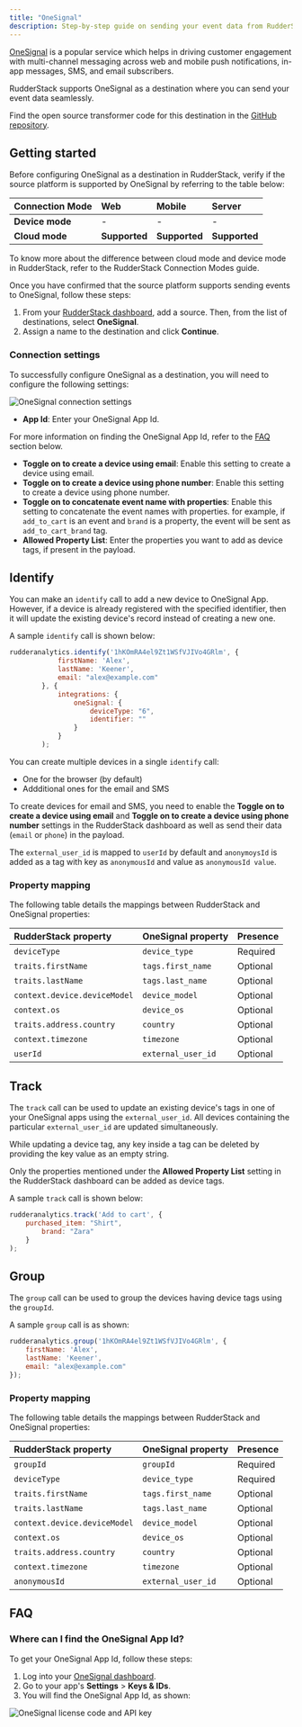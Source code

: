 ```yaml
---
title: "OneSignal"
description: Step-by-step guide on sending your event data from RudderStack to OneSignal.
---
```


[OneSignal](https://onesignal.com/) is a popular service which helps in driving customer engagement with multi-channel messaging across web and mobile push notifications, in-app messages, SMS, and email subscribers.

RudderStack supports OneSignal as a destination where you can send your event data seamlessly.

<div class="infoBlock">
Find the open source transformer code for this destination in the <a href="https://github.com/rudderlabs/rudder-transformer/blob/master/v0/destinations/">GitHub repository</a>.
</div>

## Getting started

Before configuring OneSignal as a destination in RudderStack, verify if the source platform is supported by OneSignal by referring to the table below:

| **Connection Mode** | **Web** | **Mobile** | **Server** |
| :--- | :--- | :--- | :--- |
| **Device mode** | - | - | - |
| **Cloud mode** | **Supported**  | **Supported** | **Supported** |

<div class="infoBlock">
To know more about the difference between cloud mode and device mode in RudderStack, refer to the <Link to="/destinations/rudderstack-connection-modes/">RudderStack Connection Modes</Link> guide.
</div>

Once you have confirmed that the source platform supports sending events to OneSignal, follow these steps:

1. From your [RudderStack dashboard](https://app.rudderstack.com/), add a source. Then, from the list of destinations, select **OneSignal**.
2. Assign a name to the destination and click **Continue**.

### Connection settings

To successfully configure OneSignal as a destination, you will need to configure the following settings:

<img src="../../assets/event-stream-destinations/onesignal-connection-settings.png" alt="OneSignal connection settings"/>

- **App Id**: Enter your OneSignal App Id.

<div class="infoBlock">
For more information on finding the OneSignal App Id, refer to the <a href="#faq">FAQ</a> section below.
</div>

- **Toggle on to create a device using email**: Enable this setting to create a device using email.
- **Toggle on to create a device using phone number**: Enable this setting to create a device using phone number.
- **Toggle on to concatenate event name with properties**: Enable this setting to concatenate the event names with properties. for example, if `add_to_cart` is an event and `brand` is a property, the event will be sent as `add_to_cart_brand` tag.
- **Allowed Property List**: Enter the properties you want to add as device tags, if present in the payload.

## Identify 

You can make an <Link to="/event-spec/standard-events/identify">`identify`</Link> call to add a new device to OneSignal App. However, if a device is already registered with the specified identifier, then it will update the existing device's record instead of creating a new one.

A sample `identify` call is shown below:

```javascript
rudderanalytics.identify('1hKOmRA4el9Zt1WSfVJIVo4GRlm', {
            firstName: 'Alex',
            lastName: 'Keener',
            email: "alex@example.com"
        }, {
            integrations: {
                oneSignal: {
                    deviceType: "6",
                    identifier: ""
                }
            }
        );
```

You can create multiple devices in a single `identify` call:
- One for the browser (by default)
- Addditional ones for the email and SMS

To create devices for email and SMS,  you need to enable the **Toggle on to create a device using email** and **Toggle on to create a device using phone number** settings in the RudderStack dashboard as well as send their data (`email` or `phone`) in the payload.

The `external_user_id` is mapped to `userId` by default and `anonymoysId` is added as a tag with key as `anonymousId` and value as `anonymousId value`.

### Property mapping

The following table details the mappings between RudderStack and OneSignal properties:

| RudderStack property | OneSignal property | Presence | 
| :-------| :--------| :------|
| `deviceType`  | `device_type` | Required | 
| `traits.firstName` | `tags.first_name` | Optional |
| `traits.lastName` | `tags.last_name` | Optional | 
| `context.device.deviceModel` | `device_model` | Optional | 
| `context.os` | `device_os` | Optional | 
| `traits.address.country` | `country` | Optional |
| `context.timezone` | `timezone` | Optional | 
| `userId` | `external_user_id` | Optional | 

## Track

The <Link to="/event-spec/standard-events/track">`track`</Link> call can be used to update an existing device's tags in one of your OneSignal apps using the `external_user_id`. All devices containing the particular `external_user_id` are updated simultaneously.

While updating a device tag, any key inside a tag can be deleted by providing the key value as an empty string.

<div class="infoBlock">
Only the properties mentioned under the <strong>Allowed Property List</strong> setting in the RudderStack dashboard can be added as device tags.
</div>

A sample `track` call is shown below:

```javascript
rudderanalytics.track('Add to cart', {
    purchased_item: "Shirt",
		brand: "Zara"
	}
);
```

## Group

The <Link to="/event-spec/standard-events/group">`group`</Link> call can be used to group the devices having device tags using  the `groupId`.

A sample `group` call is as shown:

```javascript
rudderanalytics.group('1hKOmRA4el9Zt1WSfVJIVo4GRlm', {
    firstName: 'Alex',
    lastName: 'Keener',
    email: "alex@example.com"
});
```

### Property mapping

The following table details the mappings between RudderStack and OneSignal properties:

| RudderStack property | OneSignal property | Presence | 
| :-------| :--------| :------|
| `groupId` | `groupId` | Required | 
| `deviceType` | `device_type` | Required | 
| `traits.firstName` | `tags.first_name` | Optional |
| `traits.lastName` | `tags.last_name` | Optional | 
| `context.device.deviceModel` | `device_model` | Optional | 
| `context.os` | `device_os` | Optional | 
| `traits.address.country` | `country` | Optional |
| `context.timezone` | `timezone` | Optional | 
| `anonymousId` | `external_user_id` | Optional | 

## FAQ

### Where can I find the OneSignal App Id?

To get your OneSignal App Id, follow these steps:

1. Log into your [OneSignal dashboard](https://dashboard.OneSignal.com/).
2. Go to your app's **Settings** > **Keys & IDs**.
3. You will find the OneSignal App Id, as shown:

<img src="../../assets/event-stream-destinations/onesignal-app-id.png" alt="OneSignal license code and API key" />
